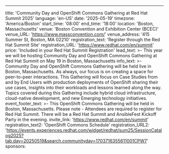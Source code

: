 ---
title: 'Community Day and OpenShift Commons Gathering at Red Hat Summit 2025'
language: 'en-US'
date: '2025-05-19'
timezone: 'America/Boston'
start_time: '08:00'
end_time: '18:00'
location: 'Boston, Massachusetts'
venue: 'Boston Convention and Exhibition Center (BCEC)'
venue_URL: 'https://www.massconvention.com/'
venue_address: '415 Summer St, Boston, MA 02210'
registration_text: 'Register through the Red Hat Summit Site'
registration_URL: 'https://www.redhat.com/en/summit'
price: 'Included in your Red Hat Summit Registration'
lead_text: >-
  This year we will be hosting Community Day and OpenShift Commons Gathering at Red Hat Summit on May 19 in Boston, Massachusetts
info_text: >-
  Community Day and OpenShift Commons Gathering will be held live in Boston, Massachusetts. As always, our focus is on creating a space for peer-to-peer interactions. This Gathering will focus on Case Studies from and by End Users with production deployments of OpenShift sharing their use cases, insights into their workloads and lessons learned along the way. Topics covered during this Gathering include hybrid cloud infrastructure, cloud-native development, and new Emerging technology initiatives.
event_footer_text: >-
  This OpenShift Commons Gathering will be held in Boston, Massachusetts. Please note -  Attendees are required to register for Red Hat Summit. There will be a Red Hat Summit and AnsibleFest Kickoff Party in the evening.
invite_link: 'https://www.redhat.com/en/summit'
registration_text2: 'OpenShift Commons Schedule'
registration_URL2: 'https://events.experiences.redhat.com/widget/redhat/sum25/SessionCatalog2025?tab.day=20250519&search.communityday=1703716355611001CPW7'
sponsors:
